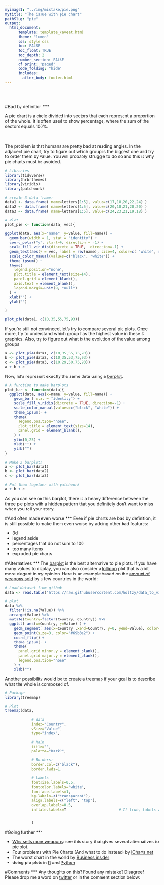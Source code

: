 ```yaml
---
myimage1: "../img/mistake/pie.png"
mytitle: "The issue with pie chart"
pathSlug: "pie"
output:
  html_document:
      template: template_caveat.html
      theme: "lumen"
      css: style.css
      toc: FALSE
      toc_float: TRUE
      toc_depth: 2
      number_section: FALSE
      df_print: "paged"
      code_folding: "hide"
      includes:
        after_body: footer.html
---
```


<br><br>
<div class="mycontent">


#Bad by definition
***

A pie chart is a circle divided into sectors that each represent a proportion of the whole. It is often used to show percentage, where the sum of the sectors equals 100%.


<div class = "row">
<div class = "col-md-6">
<br><br>
The problem is that humans are pretty bad at reading angles. In the adjacent pie chart, try to figure out which group is the biggest one and try to order them by value. You will probably struggle to do so and this is why pie charts must be avoided.
</div>
<div class = "col-md-6">

```r
# Libraries
library(tidyverse)
library(hrbrthemes)
library(viridis)
library(patchwork)

# create 3 data frame:
data1 <- data.frame( name=letters[1:5], value=c(17,18,20,22,24) )
data2 <- data.frame( name=letters[1:5], value=c(20,18,21,20,20) )
data3 <- data.frame( name=letters[1:5], value=c(24,23,21,19,18) )

# Plot
plot_pie <- function(data, vec){

ggplot(data, aes(x="name", y=value, fill=name)) +
  geom_bar(width = 1, stat = "identity") +
  coord_polar("y", start=0, direction = -1) +
  scale_fill_viridis(discrete = TRUE,  direction=-1) +
  geom_text(aes(y = vec, label = rev(name), size=4, color=c( "white", rep("black", 4)))) +
  scale_color_manual(values=c("black", "white")) +
  theme_ipsum() +
  theme(
    legend.position="none",
    plot.title = element_text(size=14),
    panel.grid = element_blank(),
    axis.text = element_blank(),
    legend.margin=unit(0, "null")
  ) +
  xlab("") +
  ylab("")

}

plot_pie(data1, c(10,35,55,75,93))
```
</div>
</div>



If you're still not convinced, let's try to compare several pie plots. Once more, try to understand which group has the highest value in these 3 graphics. Also, try to figure out what is the evolution of the value among groups.

```r
a <- plot_pie(data1, c(10,35,55,75,93))
b <- plot_pie(data2, c(10,35,53,75,93))
c <- plot_pie(data3, c(10,29,50,75,93))
a + b + c
```

Now, let's represent exactly the same data using a [barplot](https://www.data-to-viz.com/graph/barplot.html):
```r
# A function to make barplots
plot_bar <- function(data){
  ggplot(data, aes(x=name, y=value, fill=name)) +
    geom_bar( stat = "identity") +
    scale_fill_viridis(discrete = TRUE, direction=-1) +
    scale_color_manual(values=c("black", "white")) +
    theme_ipsum() +
    theme(
      legend.position="none",
      plot.title = element_text(size=14),
      panel.grid = element_blank(),
    ) +
    ylim(0,25) +
    xlab("") +
    ylab("")
}

# Make 3 barplots
a <- plot_bar(data1)
b <- plot_bar(data2)
c <- plot_bar(data3)

# Put them together with patchwork
a + b + c
```

As you can see on this barplot, there is a heavy difference between the three pie plots with a hidden pattern that you definitely don't want to miss when you tell your story.


#And often made even worse
***
Even if pie charts are bad by definition, it is still possible to make them even worse by adding other bad features:

- 3d
- legend aside
- percentages that do not sum to 100
- too many items
- exploded pie charts




#Alternatives
***
The [barplot](https://www.data-to-viz.com/graph/barplot.html) is the best alternative to pie plots. If you have many values to display, you can also consider a [lollipop](https://www.data-to-viz.com/graph/lollipop.html) plot that is a bit more elegant in my opinion. Here is an example based on the [amount of weapons sold](http://www.data-to-viz.com/story/OneNumOneCat.html) by a few countries in the world:

```r
# Load dataset from github
data <- read.table("https://raw.githubusercontent.com/holtzy/data_to_viz/master/Example_dataset/7_OneCatOneNum.csv", header=TRUE, sep=",")

# plot
data %>%
  filter(!is.na(Value)) %>%
  arrange(Value) %>%
  mutate(Country=factor(Country, Country)) %>%
  ggplot( aes(x=Country, y=Value) ) +
    geom_segment( aes(x=Country ,xend=Country, y=0, yend=Value), color="grey") +
    geom_point(size=3, color="#69b3a2") +
    coord_flip() +
    theme_ipsum() +
    theme(
      panel.grid.minor.y = element_blank(),
      panel.grid.major.y = element_blank(),
      legend.position="none"
    ) +
    xlab("")
```


Another possibility would be to create a treemap if your goal is to describe what the whole is composed of.
```r
# Package
library(treemap)

# Plot
treemap(data,

            # data
            index="Country",
            vSize="Value",
            type="index",

            # Main
            title="",
            palette="Dark2",

            # Borders:
            border.col=c("black"),
            border.lwds=1,

            # Labels
            fontsize.labels=0.5,
            fontcolor.labels="white",
            fontface.labels=1,
            bg.labels=c("transparent"),
            align.labels=c("left", "top"),
            overlap.labels=0.5,
            inflate.labels=T                        # If true, labels are bigger when rectangle is bigger.


            )
```


#Going further
***

- [Who sells more weapons](http://www.data-to-viz.com/story/OneNumOneCat.html): see this story that gives several alternatives to pie plot.
- Four problems with Pie Charts (And what to do instead) by [iCharts.net](https://icharts.net/blog/data-visualization-guides/4-problems-pie-charts-instead)
- The worst chart in the world by [Business insider](https://www.businessinsider.com.au/pie-charts-are-the-worst-2013-6?r=US&IR=T)
- doing pie plots in [R](https://www.r-graph-gallery.com/pie-plot/) and [Python](https://python-graph-gallery.com/pie-plot/)


#Comments
***
Any thoughts on this? Found any mistake? Disagree? Please drop me a word on [twitter](https://twitter.com/R_Graph_Gallery) or in the comment section below:
<br>



</div>













